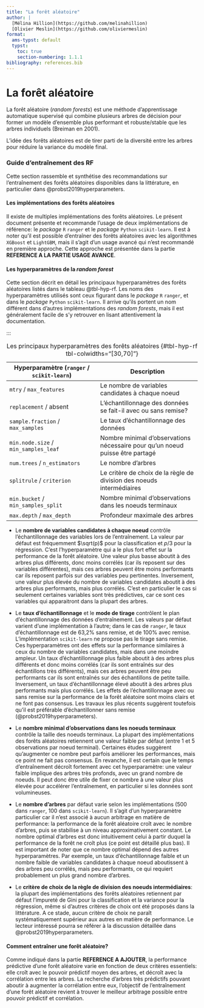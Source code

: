 ```yaml
---
title: "La forêt aléatoire"
author: |
  [Mélina Hillion](https://github.com/melinahillion)
  [Olivier Meslin](https://github.com/oliviermeslin)
format:
  ams-typst: default
  typst:
    toc: true
    section-numbering: 1.1.1
bibliography: references.bib
---
```

  
```{=typst} 
#import "@preview/mitex:0.2.4": *
#set math.equation(
numbering: "(1)",
supplement: none
)
```

# La forêt aléatoire

La forêt aléatoire (_random forests_) est une méthode d'apprentissage automatique supervisé qui combine plusieurs arbres de décision pour former un modèle d'ensemble plus performant et robuste/stable que les arbres individuels (Breiman en 2001).

L'idée des forêts aléatoires est de tirer parti de la diversité entre les arbres pour réduire la variance du modèle final. 


### Guide d'entraînement des RF

Cette section rassemble et synthétise des recommandations sur l'entraînement des forêts aléatoires disponibles dans la littérature, en particulier dans @probst2019hyperparameters.

#### Les implémentations des forêts aléatoires

Il existe de multiples implémentations des forêts aléatoires. Le présent document présente et recommande l'usage de deux implémentations de référence: le _package_ `R` `ranger` et le _package_ `Python` `scikit-learn`. Il est à noter qu'il est possible d'entraîner des forêts aléatoires avec les algorithmes `XGBoost` et `LightGBM`, mais il s'agit d'un usage avancé qui n'est recommandé en première approche. Cette approche est présentée dans la partie __REFERENCE A LA PARTIE USAGE AVANCE__.


#### Les hyperparamètres de la _random forest_

Cette section décrit en détail les principaux hyperparamètres des forêts aléatoires listés dans le tableau @tbl-hyp-rf. Les noms des hyperparamètres utilisés sont ceux figurant dans le _package_ `R` `ranger`, et dans le _package_ `Python` `scikit-learn`. Il arrive qu'ils portent un nom différent dans d'autres implémentations des _random forests_, mais il est généralement facile de s'y retrouver en lisant attentivement la documentation.

:::

| Hyperparamètre (`ranger` / `scikit-learn`)                          | Description                                                                 |
|---------------------------------------------------------------------|-----------------------------------------------------------------------------|
| `mtry`   / `max_features`                                                             | Le nombre de variables candidates à chaque noeud                            |
| `replacement`   / absent                                                      | L'échantillonnage des données se fait-il avec ou sans remise?        |
| `sample.fraction`   / `max_samples`                                                  | Le taux d'échantillonnage des données             |
| `min.node.size`   / `min_samples_leaf`                                                    | Nombre minimal d'observations nécessaire pour qu'un noeud puisse être partagé  |
| `num.trees`   / `n_estimators`                                                        | Le nombre d'arbres                                                          |
| `splitrule` / `criterion`                                                        | Le critère de choix de la règle de division des noeuds intermédiaires            |
| `min.bucket`  / `min_samples_split`                                                        | Nombre minimal d'observations dans les noeuds terminaux             |
| `max.depth`  / `max_depth`                                                       | Profondeur maximale des arbres             |

: Les principaux hyperparamètres des forêts aléatoires {#tbl-hyp-rf tbl-colwidths="[30,70]"}

- Le __nombre de variables candidates à chaque noeud__ contrôle l'échantillonnage des variables lors de l'entraînement. La valeur par défaut est fréquemment $\sqrt(p)$ pour la classification et $p/3$ pour la régression. C'est l'hyperparamètre qui a le plus fort effet sur la performance de la forêt aléatoire. Une valeur plus basse aboutit à des arbres plus différents, donc moins corrélés (car ils reposent sur des variables différentes), mais ces arbres peuvent être moins performants car ils reposent parfois sur des variables peu pertinentes. Inversement, une valeur plus élevée du nombre de variables candidates aboutit à des arbres plus performants, mais plus corrélés. C'est en particulier le cas si seulement certaines variables sont très prédictives, car ce sont ces variables qui apparaitront dans la plupart des arbres.

- Le __taux d'échantillonnage__ et le __mode de tirage__ contrôlent le plan d'échantillonnage des données d'entraînement. Les valeurs par défaut varient d'une implémentation à l'autre; dans le cas de `ranger`, le taux d'échantillonnage est de 63,2% sans remise, et de 100% avec remise. L'implémentation `scikit-learn` ne propose pas le tirage sans remise. Ces hyperparamètres ont des effets sur la performance similaires à ceux du nombre de variables candidates, mais dans une moindre ampleur. Un taux d'échantillonnage plus faible aboutit à des arbres plus différents et donc moins corrélés (car ils sont entraînés sur des échantillons très différents), mais ces arbres peuvent être peu performants car ils sont entraînés sur des échantillons de petite taille. Inversement, un taux d'échantillonnage élevé aboutit à des arbres plus performants mais plus corrélés. Les effets de l'échantillonnage avec ou sans remise sur la performance de la forêt aléatoire sont moins clairs et ne font pas consensus. Les travaux les plus récents suggèrent toutefois qu'il est préférable d'échantillonner sans remise (@probst2019hyperparameters).

- Le __nombre minimal d'observations dans les noeuds terminaux__ contrôle la taille des noeuds terminaux. La plupart des implémentations des forêts aléatoires retiennent une valeur faible par défaut (entre 1 et 5 observations par noeud terminal). Certaines études suggèrent qu'augmenter ce nombre peut parfois améliorer les performances, mais ce point ne fait pas consensus. En revanche, il est certain que le temps d'entraînement décroît fortement avec cet hyperparamètre: une valeur faible implique des arbres très profonds, avec un grand nombre de noeuds. Il peut donc être utile de fixer ce nombre à une valeur plus élevée pour accélérer l'entraînement, en particulier si les données sont volumineuses.

- Le __nombre d'arbres__ par défaut varie selon les implémentations (500 dans `ranger`, 100 dans `scikit-learn`).  Il s'agit d'un hyperparamètre particulier car il n'est associé à aucun arbitrage en matière de performance: la performance de la forêt aléatoire croît avec le nombre d'arbres, puis se stabilise à un niveau approximativement constant. Le nombre optimal d'arbres est donc intuitivement celui à partir duquel la performance de la forêt ne croît plus (ce point est détaillé plus bas). Il est important de noter que ce nombre optimal dépend des autres hyperparamètres. Par exemple, un taux d'échantillonnage faible et un nombre faible de variables candidates à chaque noeud aboutissent à des arbres peu corrélés, mais peu performants, ce qui requiert probablement un plus grand nombre d'arbres.

- Le __critère de choix de la règle de division des noeuds intermédiaires__: la plupart des implémentations des forêts aléatoires retiennent par défaut l'impureté de Gini pour la classification et la variance pour la régression, même si d'autres critères de choix ont été proposés dans la littérature. A ce stade, aucun critère de choix ne paraît systématiquement supérieur aux autres en matière de performance. Le lecteur intéressé pourra se référer à la discussion détaillée dans @probst2019hyperparameters.

#### Comment entraîner une forêt aléatoire?

Comme indiqué dans la partie __REFERENCE A AJOUTER__, la performance prédictive d'une forêt aléatoire varie en fonction de deux critères essentiels: elle croît avec le pouvoir prédictif moyen des arbres, et décroît avec la corrélation entre les arbres. La recherche d'arbres très prédictifs pouvant aboutir à augmenter la corrélation entre eux, l'objectif de l'entraînement d'une forêt aléatoire revient à trouver le meilleur arbitrage possible entre pouvoir prédictif et corrélation. 



